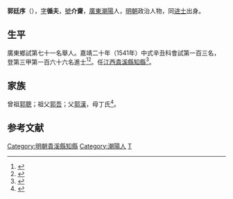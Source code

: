 {{明清人物信息框
| 姓名 = 郭廷序
| 原名 =
| 圖片名稱= 
| 圖片大小 =
| 圖片說明 = 
| 最高職務 =
| 國家 = 大明 
| 爵位 =
| 籍貫 = 廣東潮州府潮陽縣
| 族裔 = 
| 字號 = 字循夫，號介齋
| 諡號 =
| 出生日期 = 弘治十四年（1501年）
| 出生地點 = 
| 逝世日期 = 嘉靖二十六年（1547年）
| 逝世地點 =
| 墓葬 =
| 配偶 = 
| 親屬 = 
| 出身 =
* 嘉靖二十年辛丑科同進士出身
| 經歷 =
| 著作 =  
}}
'''郭廷序'''（{{bd|1501年||1547年|catIdx=G郭}}），[[表字|字]]'''循夫'''，[[號|號]]'''介齋'''，[[廣東|廣東]][[潮陽|潮陽]]人，[[明朝|明朝]]政治人物，同[[进士|进士]]出身。

== 生平 ==
廣東鄉試第七十一名舉人。嘉靖二十年（1541年）中式辛丑科會試第一百三名，登第三甲第一百六十六名進士<ref>{{Cite book|title=《皇明贡举考》卷五|author=[[张朝瑞|张朝瑞]]|publisher=《续修四库全书》史部第828册|year=|isbn=|location=|pages=}}</ref><ref>{{Cite book|title=贡举志五种 上|author=鲁小俊，江俊伟著|publisher=武汉大学出版社|year=2009|isbn=978-7-307-07043-1|location=武汉|pages=}}</ref>。任[[江西|江西]][[貴溪縣|貴溪縣]][[知縣|知縣]]<ref>{{cite news|title=明朝潮州府文进士名录|url=http://zt.czonline.net/2010wenhua/txcr/chaorendongtai/kejiao/2010-12-02/31625.html|accessdate=2013-08-07|newspaper=潮州热线|archive-url=https://web.archive.org/web/20131004220414/http://zt.czonline.net/2010wenhua/txcr/chaorendongtai/kejiao/2010-12-02/31625.html|archive-date=2013-10-04|dead-url=yes}}</ref>。

== 家族 ==
曾祖[[郭聰|郭聰]]；祖父[[郭吾|郭吾]]；父[[郭漢|郭漢]]，母丁氏<ref>{{Cite book|title=天一阁藏明代科举录选刊 登科录 点校本|author=龚延明主编|publisher=宁波出版社|year=2016|isbn=978-7-5526-2320-8|location=宁波|pages=|quote=《天一閣藏明代科舉錄選刊.登科錄》之《嘉靖二十年辛丑科進士登科錄》}}</ref>。

==参考文献==
{{reflist}}

{{嘉靖二十年辛丑科殿試金榜}}

{{DEFAULTSORT:Guo郭}}
[[Category:明朝貴溪縣知縣|Category:明朝貴溪縣知縣]]
[[Category:潮陽人|Category:潮陽人]]
[[Category:郭姓|T]]